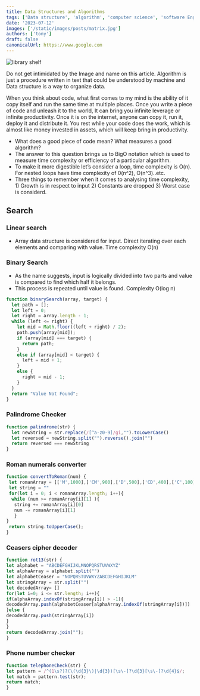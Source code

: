 ```yaml
---
title: Data Structures and Algorithms
tags: ['Data structure', 'algorithm', 'computer science', 'software Engineering']
date: '2023-07-12'
images: ['/static/images/posts/matrix.jpg']
authors: ['tony']
draft: false
canonicalUrl: https://www.google.com
---
```


<Image
  className="w-full rounded-xl"
  alt="library shelf"
  src="/static/images/posts/algo.png"
  layout="responsive"
  width={450}
  height={250}
/>

<TOCInline toc={props.toc} asDisclosure toHeading={3} />

Do not get intimidated by the Image and name on this article. Algorithm is just a procedure written in text that could be understood by machine and Data structure is a way to organize data.

When you think about code, what first comes to my mind is the ability of it copy itself and run the same time at multiple places. Once you write a piece of code and unleash it to the world, It can bring you infinite leverage or infinite productivity. Once it is on the internet, anyone can copy it, run it, deploy it and distribute it. You rest while your code does the work, which is almost like money invested in assets, which will keep bring in productivity.

- What does a good piece of code mean? What measures a good algorithm?
- The answer to this question brings us to BigO notation which is used to measure time complexity or efficiency of a particular algorithm.
- To make it more digestible let’s consider a loop, time complexity is O(n). For nested loops have time complexity of 0(n^2), O(n^3)..etc.
- Three things to remember when it comes to analysing time complexity, 1) Growth is in respect to input 2) Constants are dropped 3) Worst case is considerd.

## Search

### Linear search

- Array data structure is considered for input. Direct iterating over each elements and comparing with value. Time complexity O(n)

### Binary Search

- As the name suggests, input is logically divided into two parts and value is compared to find which half it belongs.
- This process is repeated until value is found. Complexity O(log n)

```JavaScript
function binarySearch(array, target) {
  let path = [];
  let left = 0;
  let right = array.length - 1;
  while (left <= right) {
    let mid = Math.floor((left + right) / 2);
    path.push(array[mid]);
    if (array[mid] === target) {
      return path;
    }
    else if (array[mid] < target) {
      left = mid + 1;
    }
    else {
      right = mid - 1;
    }
  }
  return "Value Not Found";
}
```

### Palindrome Checker

```JavaScript
function palindrome(str) {
  let newString = str.replace(/[^a-z0-9]/gi,"").toLowerCase()
  let reversed = newString.split("").reverse().join("")
  return reversed === newString
}
```

### Roman numerals converter

```JavaScript
function convertToRoman(num) {
 let romanArray = [['M',1000],['CM',900],['D',500],['CD',400],['C',100],['XC',90],['L',50],['XL',40],['X',10],['IX',9],['V',5],['IV',4],['I',1]]
 let string = ""
 for(let i = 0; i < romanArray.length; i++){
  while (num >= romanArray[i][1] ){
   string += romanArray[i][0]
   num -= romanArray[i][1]
   }
}
 return string.toUpperCase();
}
```

### Ceasers cipher decoder

```JavaScript
function rot13(str) {
let alphabet = "ABCDEFGHIJKLMNOPQRSTUVWXYZ"
let alphaArray = alphabet.split("")
let alphabetCeaser = "NOPQRSTUVWXYZABCDEFGHIJKLM"
let stringArray = str.split("")
let decodedArray= []
for(let i=0; i <= str.length; i++){
if(alphaArray.indexOf(stringArray[i]) > -1){
decodedArray.push(alphabetCeaser[alphaArray.indexOf(stringArray[i])])
}else {
decodedArray.push(stringArray[i])
}
}
return decodedArray.join("");
}

```

### Phone number checker

```JavaScript
function telephoneCheck(str) {
let pattern = /^(1\s?)?(\(\d{3}\)|\d{3})[\s\-]?\d{3}[\s\-]?\d{4}$/;
let match = pattern.test(str);
return match;
}
```
